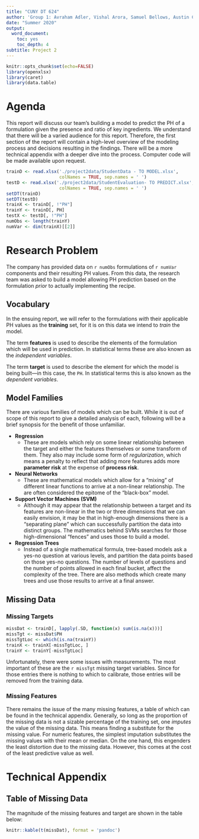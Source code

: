 ```yaml
---
title: "CUNY DT 624"
author: 'Group 1: Avraham Adler, Vishal Arora, Samuel Bellows, Austin Chan'
date: "Summer 2020"
output:
  word_document:
    toc: yes
    toc_depth: 4
subtitle: Project 2
---
```


```r
knitr::opts_chunk$set(echo=FALSE)
library(openxlsx)
library(caret)
library(data.table)
```

# Agenda
This report will discuss our team's building a model to predict the PH of a
formulation given the presence and ratio of key ingredients. We understand that
there will be a varied audience for this report. Therefore, the first section of
the report will contain a high-level overview of the modeling process and
decisions resulting in the findings. There will be a more technical appendix
with a deeper dive into the process. Computer code will be made available upon
request.

```r
trainD <- read.xlsx('./project2data/StudentData - TO MODEL.xlsx',
                    colNames = TRUE, sep.names = ' ')
testD <- read.xlsx('./project2data/StudentEvaluation- TO PREDICT.xlsx',
                    colNames = TRUE, sep.names = ' ')
setDT(trainD)
setDT(testD)
trainX <- trainD[, !"PH"]
trainY <- trainD[, PH]
testX <- testD[, !"PH"]
numObs <- length(trainY)
numVar <- dim(trainX)[[2]]
```

# Research Problem
The company has provided data on `r numObs` formulations of `r numVar`
components and their resulting PH values. From this data, the research team was
asked to build a model allowing PH prediction based on the formulation *prior*
to actually implementing the recipe.

## Vocabulary
In the ensuing report, we will refer to the formulations *with* their applicable
PH values as the **training** set, for it is on this data we intend to *train*
the model.

The term **features** is used to describe the elements of the formulation which
will be used in prediction. In statistical terms these are also known as the
*independent variables*.

The term **target** is used to describe the element for which the model is being
built---in this case, the `PH`. In statistical terms this is also known as the
*dependent variables*.

## Model Families
There are various families of models which can be built. While it is out of
scope of this report to give a detailed analysis of each, following will be a
brief synopsis for the benefit of those unfamiliar.

 * **Regression**
   * These are models which rely on some linear relationship between the target
   and either the features themselves or some transform of them. They also may
   include some form of *regularization*, which means a penalty to reflect that
   adding more features adds more **parameter risk** at the expense of
   **process risk**.
 * **Neural Networks**
   * These are mathematical models which allow for a "mixing" of different
   linear functions to arrive at a non-linear relationship. The are often
   considered the epitome of the "black-box" model.
 * **Support Vector Machines (SVM)**
   * Although it may appear that the relationship between a target and its
   features are non-linear in the two or three dimensions that we can easily
   envision, it may be that in high-enough dimensions there is a "separating
   plane" which can successfully partition the data into distinct groups. The
   mathematics behind SVMs searches for those high-dimensional "fences" and uses
   those to build a model.
 * **Regression Trees**
   * Instead of a single mathematical formula, tree-based models ask a yes-no
   question at various levels, and partition the data points based on those
   yes-no questions. The number of levels of questions and the number of points
   allowed in each final bucket, affect the complexity of the tree. There are
   also methods which create many trees and use those results to arrive at a
   final answer.

## Missing Data
### Missing Targets
```r
missDat <- trainD[, lapply(.SD, function(x) sum(is.na(x)))]
missTgt <- missDat$PH
missTgtLoc <- which(is.na(trainY))
trainX <- trainX[-missTgtLoc, ]
trainY <- trainY[-missTgtLoc]
```
Unfortunately, there were some issues with measurements. The most important of
these are the `r missTgt` missing target variables. Since for those entries
there is nothing to which to calibrate, those entries will be removed from the
training data.

### Missing Features
There remains the issue of the many missing features, a table of which can be
found in the technical appendix. Generally, so long as the proportion of the
missing data is not a sizable percentage of the training set, one *imputes* the
value of the missing data. This means finding a substitute for the missing value.
For numeric features, the simplest imputation substitutes the missing values
with their mean or median. On the one hand, this engenders the least distortion
due to the missing data. However, this comes at the cost of the least predictive
value as well. 


# Technical Appendix
## Table of Missing Data
The magnitude of the missing features and target are shown in the table below:
```r
knitr::kable(t(missDat), format = 'pandoc')
```






